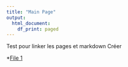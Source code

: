 ```yaml
---
title: "Main Page"
output:
  html_document:
    df_print: paged
---
```



Test pour linker les pages et markdown Créer 

*[File 1](content/haro_old.html)